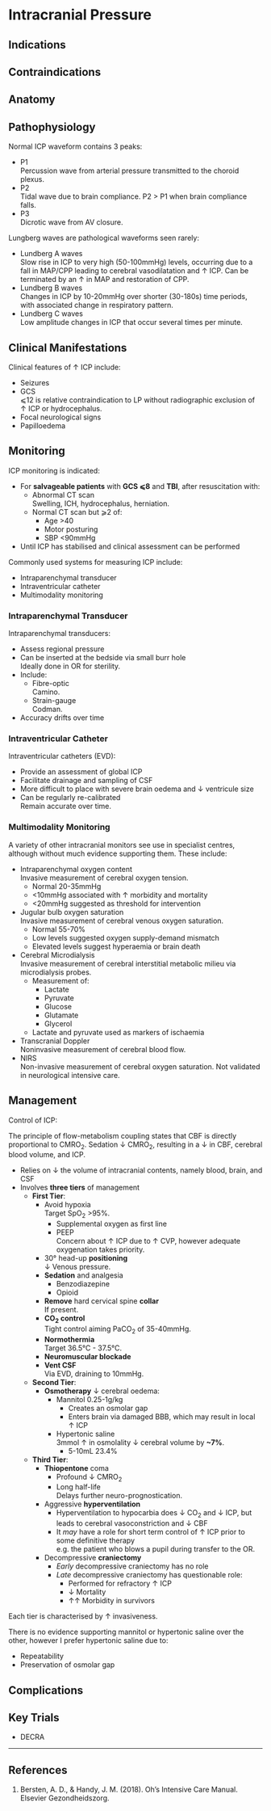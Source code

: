 # Intracranial Pressure {#sec-icp}

## Indications

## Contraindications

## Anatomy

## Pathophysiology

Normal ICP waveform contains 3 peaks:

* P1\
Percussion wave from arterial pressure transmitted to the choroid plexus.
* P2\
Tidal wave due to brain compliance. P2 > P1 when brain compliance falls.
* P3\
Dicrotic wave from AV closure.

Lungberg waves are pathological waveforms seen rarely:

* Lundberg A waves\
Slow rise in ICP to very high (50-100mmHg) levels, occurring due to a fall in MAP/CPP leading to cerebral vasodilatation and ↑ ICP. Can be terminated by an ↑ in MAP and restoration of CPP.
* Lundberg B waves\
Changes in ICP by 10-20mmHg over shorter (30-180s) time periods, with associated change in respiratory pattern.
* Lundberg C waves\
Low amplitude changes in ICP that occur several times per minute.


## Clinical Manifestations

Clinical features of ↑ ICP include:

* Seizures
* GCS\
⩽12 is relative contraindication to LP without radiographic exclusion of ↑ ICP or hydrocephalus.
* Focal neurological signs
* Papilloedema


## Monitoring

ICP monitoring is indicated:

* For **salvageable patients** with **GCS ⩽8** and **TBI**, after resuscitation with:
	* Abnormal CT scan\
	Swelling, ICH, hydrocephalus, herniation.
	* Normal CT scan but ⩾2 of:
		* Age >40
		* Motor posturing
		* SBP <90mmHg
* Until ICP has stabilised and clinical assessment can be performed


Commonly used systems for measuring ICP include:

* Intraparenchymal transducer
* Intraventricular catheter
* Multimodality monitoring


### Intraparenchymal Transducer

Intraparenchymal transducers:

* Assess regional pressure
* Can be inserted at the bedside via small burr hole\
Ideally done in OR for sterility.
* Include:
	* Fibre-optic\
	Camino.
	* Strain-gauge\
	Codman.
* Accuracy drifts over time


### Intraventricular Catheter

Intraventricular catheters (EVD):

* Provide an assessment of global ICP
* Facilitate drainage and sampling of CSF
* More difficult to place with severe brain oedema and ↓ ventricule size
* Can be regularly re-calibrated\
Remain accurate over time.


### Multimodality Monitoring

A variety of other intracranial monitors see use in specialist centres, although without much evidence supporting them. These include:

* Intraparenchymal oxygen content\
Invasive measurement of cerebral oxygen tension.
	* Normal 20-35mmHg
	* \<10mmHg associated with ↑ morbidity and mortality
	* \<20mmHg suggested as threshold for intervention
* Jugular bulb oxygen saturation\
Invasive measurement of cerebral venous oxygen saturation.
	* Normal 55-70%
	* Low levels suggested oxygen supply-demand mismatch
	* Elevated levels suggest hyperaemia or brain death
* Cerebral Microdialysis\
Invasive measurement of cerebral interstitial metabolic milieu via microdialysis probes.
	* Measurement of:
		* Lactate
		* Pyruvate
		* Glucose
		* Glutamate
		* Glycerol
	* Lactate and pyruvate used as markers of ischaemia
* Transcranial Doppler\
Noninvasive measurement of cerebral blood flow.
* NIRS\
Non-invasive measurement of cerebral oxygen saturation. Not validated in neurological intensive care.

## Management {#sec-icp_mx}

Control of ICP:

:::column-margin
The principle of flow-metabolism coupling states that CBF is directly proportional to CMRO~2~. Sedation ↓ CMRO~2~, resulting in a ↓ in CBF, cerebral blood volume, and ICP.
:::

* Relies on ↓ the volume of intracranial contents, namely blood, brain, and CSF
* Involves **three tiers** of management\
	* **First Tier**:\
		* Avoid hypoxia\
		Target SpO~2~ >95%.
			* Supplemental oxygen as first line 
			* PEEP\
			Concern about ↑ ICP due to ↑ CVP, however adequate oxygenation takes priority.
		* 30° head-up **positioning**\
		↓ Venous pressure.
		* **Sedation** and analgesia
			* Benzodiazepine
			* Opioid
		* **Remove** hard cervical spine **collar**\
		If present.
		* **CO~2~ control**\
		Tight control aiming PaCO~2~ of 35-40mmHg.
		* **Normothermia**\
		Target 36.5°C - 37.5°C.
		* **Neuromuscular blockade**
		* **Vent CSF**\
		Via EVD, draining to 10mmHg.
	* **Second Tier**:
		* **Osmotherapy** ↓ cerebral oedema:
			* Mannitol 0.25-1g/kg
				* Creates an osmolar gap
				* Enters brain via damaged BBB, which may result in local ↑ ICP
			* Hypertonic saline\
			3mmol ↑ in osmolality ↓ cerebral volume by **~7%**.
				* 5-10mL 23.4%
	* **Third Tier**:
		* **Thiopentone** coma\
			* Profound ↓ CMRO~2~
			* Long half-life\
			Delays further neuro-prognostication.
		* Aggressive **hyperventilation**
			* Hyperventilation to hypocarbia does ↓ CO~2~ and ↓ ICP, but leads to cerebral vasoconstriction and ↓ CBF
			* It *may* have a role for short term control of ↑ ICP prior to some definitive therapy\
			e.g. the patient who blows a pupil during transfer to the OR.
		* Decompressive **craniectomy**
			* *Early* decompressive craniectomy has no role
			* *Late* decompressive craniectomy has questionable role:
				* Performed for refractory ↑ ICP
				* ↓ Mortality
				* ↑↑ Morbidity in survivors

:::column-margin
Each tier is characterised by ↑ invasiveness.
:::

:::column-margin
There is no evidence supporting mannitol or hypertonic saline over the other, however I prefer hypertonic saline due to:

* Repeatability
* Preservation of osmolar gap
:::

## Complications


## Key Trials

* DECRA


---

## References

1. Bersten, A. D., & Handy, J. M. (2018). Oh’s Intensive Care Manual. Elsevier Gezondheidszorg.